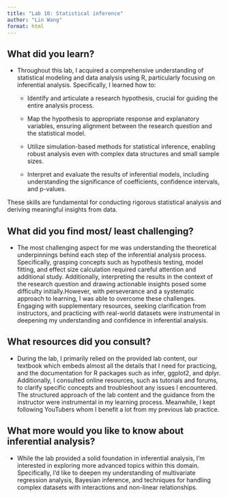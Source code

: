 ```yaml
---
title: "Lab 10: Statistical inference"
author: "Lin Wang"
format: html
---
```


## What did you learn?

- Throughout this lab, I acquired a comprehensive understanding of statistical modeling and data analysis using R, particularly focusing on inferential analysis. Specifically, I learned how to:

  - Identify and articulate a research hypothesis, crucial for guiding the entire analysis process.

  - Map the hypothesis to appropriate response and explanatory variables, ensuring alignment between the research question and the statistical model.

  - Utilize simulation-based methods for statistical inference, enabling robust analysis even with complex data structures and small sample sizes.

  - Interpret and evaluate the results of inferential models, including understanding the significance of coefficients, confidence intervals, and p-values.

These skills are fundamental for conducting rigorous statistical analysis and deriving meaningful insights from data.

## What did you find most/ least challenging?

- The most challenging aspect for me was understanding the theoretical underpinnings behind each step of the inferential analysis process. Specifically, grasping concepts such as hypothesis testing, model fitting, and effect size calculation required careful attention and additional study. Additionally, interpreting the results in the context of the research question and drawing actionable insights posed some difficulty initially.However, with perseverance and a systematic approach to learning, I was able to overcome these challenges. Engaging with supplementary resources, seeking clarification from instructors, and practicing with real-world datasets were instrumental in deepening my understanding and confidence in inferential analysis.

## What resources did you consult?
 
- During the lab, I primarily relied on the provided lab content, our textbook which embeds almost all the details that I need for practicing, and the documentation for R packages such as infer, ggplot2, and dplyr. Additionally, I consulted online resources, such as tutorials and forums, to clarify specific concepts and troubleshoot any issues I encountered. The structured approach of the lab content and the guidance from the instructor were instrumental in my learning process. Meanwhile, I kept following YouTubers whom I benefit a lot from my previous lab practice.

##  What more would you like to know about inferential analysis?
 
- While the lab provided a solid foundation in inferential analysis, I'm interested in exploring more advanced topics within this domain. Specifically, I'd like to deepen my understanding of multivariate regression analysis, Bayesian inference, and techniques for handling complex datasets with interactions and non-linear relationships. 
